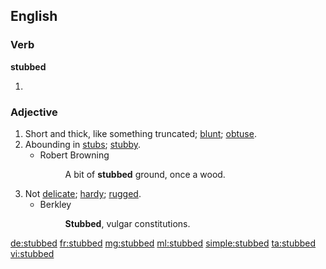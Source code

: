 ==English==

===Verb===
'''stubbed'''
# {{en-past of|stub}}

===Adjective===
{{en-adj}}

# Short and thick, like something truncated; [[blunt]]; [[obtuse]].
# Abounding in [[stub]]s; [[stubby]].
#* Robert Browning
#*: A bit of '''stubbed''' ground, once a wood.
# Not [[delicate]]; [[hardy]]; [[rugged]].
#* Berkley
#*: '''Stubbed''', vulgar constitutions.

[[de:stubbed]]
[[fr:stubbed]]
[[mg:stubbed]]
[[ml:stubbed]]
[[simple:stubbed]]
[[ta:stubbed]]
[[vi:stubbed]]
